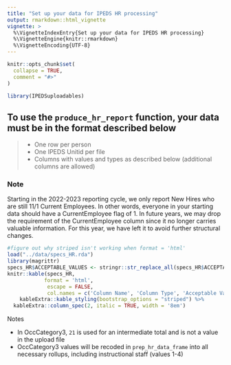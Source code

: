 ---
title: "Set up your data for IPEDS HR processing"
output: rmarkdown::html_vignette
vignette: >
  %\VignetteIndexEntry{Set up your data for IPEDS HR processing}
  %\VignetteEngine{knitr::rmarkdown}
  %\VignetteEncoding{UTF-8}
---

```{r, include = FALSE}
knitr::opts_chunk$set(
  collapse = TRUE,
  comment = "#>"
)
```

```{r setup, eval=FALSE, echo=FALSE}
library(IPEDSuploadables)
```

## To use the `produce_hr_report` function, your data must be in the format described below

>
* One row per person
* One IPEDS Unitid per file
* Columns with values and types as described below (additional columns are allowed)

### Note
Starting in the 2022-2023 reporting cycle, we only report New Hires who are still 11/1 Current Employees.  In other words, everyone in your starting data should have a  CurrentEmployee flag of 1. In future years, we may drop the requirement of the CurrentEmployee column since it no longer carries valuable information.  For this year, we have left it to avoid further structural changes.
```{r specstable, echo=FALSE, warning=FALSE, message=FALSE}
#figure out why striped isn't working when format = 'html'
load("../data/specs_HR.rda")
library(magrittr)
specs_HR$ACCEPTABLE_VALUES <- stringr::str_replace_all(specs_HR$ACCEPTABLE_VALUES, pattern = "\\n", replacement = "<br>")
knitr::kable(specs_HR, 
            format = 'html',
             escape = FALSE,
             col.names = c('Column Name', 'Column Type', 'Acceptable Value - Definition')) %>%
    kableExtra::kable_styling(bootstrap_options = "striped") %>%
  kableExtra::column_spec(2, italic = TRUE, width = '8em')

```

Notes  
  
* In OccCategory3,  `21` is used for an intermediate total and is not a value in the upload file  
* OccCategory3 values will be recoded in `prep_hr_data_frame` into all necessary rollups, including instructional staff (values 1-4)

